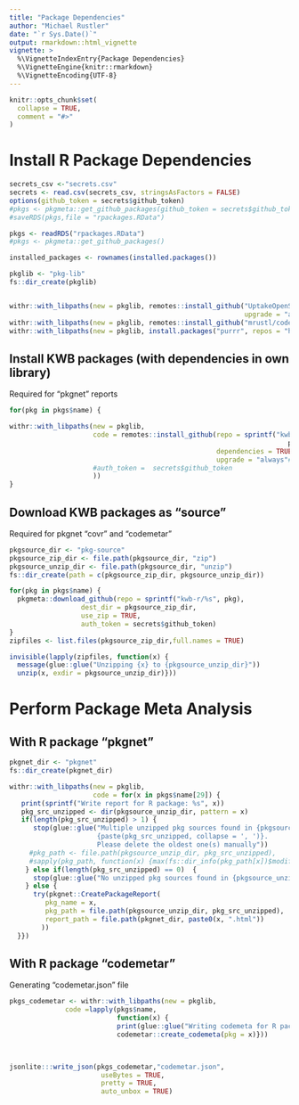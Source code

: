 ```yaml
---
title: "Package Dependencies"
author: "Michael Rustler"
date: "`r Sys.Date()`"
output: rmarkdown::html_vignette
vignette: >
  %\VignetteIndexEntry{Package Dependencies}
  %\VignetteEngine{knitr::rmarkdown}
  %\VignetteEncoding{UTF-8}
---
```


```r
knitr::opts_chunk$set(
  collapse = TRUE,
  comment = "#>"
)
```


# Install R Package Dependencies

```r

secrets_csv <-"secrets.csv"
secrets <- read.csv(secrets_csv, stringsAsFactors = FALSE)
options(github_token = secrets$github_token)
#pkgs <- pkgmeta::get_github_packages(github_token = secrets$github_token)
#saveRDS(pkgs,file = "rpackages.RData")

pkgs <- readRDS("rpackages.RData")
#pkgs <- pkgmeta::get_github_packages()

installed_packages <- rownames(installed.packages())

pkglib <- "pkg-lib"
fs::dir_create(pkglib)


withr::with_libpaths(new = pkglib, remotes::install_github("UptakeOpenSource/pkgnet@d1e974de299d46e71b082e027a71b8b254edc9b2",
                                                           upgrade = "always"))
withr::with_libpaths(new = pkglib, remotes::install_github("mrustl/codemetar"))
withr::with_libpaths(new = pkglib, install.packages("purrr", repos = "https://cloud.r-project.org/"))

```



## Install KWB packages (with dependencies in own library)

Required for "pkgnet" reports

```r
for(pkg in pkgs$name) {

withr::with_libpaths(new = pkglib,
                     code = remotes::install_github(repo = sprintf("kwb-r/%s",
                                                                      pkg),
                                                    dependencies = TRUE,
                                                    upgrade = "always"#,
                     #auth_token =  secrets$github_token
                     ))
}
```

## Download KWB packages as "source" 

Required for pkgnet "covr" and "codemetar"

```r
pkgsource_dir <- "pkg-source"
pkgsource_zip_dir <- file.path(pkgsource_dir, "zip")
pkgsource_unzip_dir <- file.path(pkgsource_dir, "unzip")
fs::dir_create(path = c(pkgsource_zip_dir, pkgsource_unzip_dir))

for(pkg in pkgs$name) {
  pkgmeta::download_github(repo = sprintf("kwb-r/%s", pkg),
                  dest_dir = pkgsource_zip_dir,
                  use_zip = TRUE,
                  auth_token = secrets$github_token)
}
zipfiles <- list.files(pkgsource_zip_dir,full.names = TRUE)

invisible(lapply(zipfiles, function(x) {
  message(glue::glue("Unzipping {x} to {pkgsource_unzip_dir}"))
  unzip(x, exdir = pkgsource_unzip_dir)}))

```

# Perform Package Meta Analysis

## With R package "pkgnet"

```r
pkgnet_dir <- "pkgnet"
fs::dir_create(pkgnet_dir)

withr::with_libpaths(new = pkglib,
                     code = for(x in pkgs$name[29]) {
   print(sprintf("Write report for R package: %s", x))
   pkg_src_unzipped <- dir(pkgsource_unzip_dir, pattern = x)
   if(length(pkg_src_unzipped) > 1) {
      stop(glue::glue("Multiple unzipped pkg sources found in {pkgsource_unzip_dir}:
                      {paste(pkg_src_unzipped, collapse = ', ')}.
                      Please delete the oldest one(s) manually"))
     #pkg_path <- file.path(pkgsource_unzip_dir, pkg_src_unzipped),
     #sapply(pkg_path, function(x) {max(fs::dir_info(pkg_path[x])$modification_time)})
    } else if(length(pkg_src_unzipped) == 0)  {
      stop(glue::glue("No unzipped pkg sources found in {pkgsource_unzip_dir}"))
    } else {
      try(pkgnet::CreatePackageReport(
         pkg_name = x,
         pkg_path = file.path(pkgsource_unzip_dir, pkg_src_unzipped),
         report_path = file.path(pkgnet_dir, paste0(x, ".html"))
        ))
  }})


```

## With R package "codemetar"

Generating "codemetar.json" file

```r
pkgs_codemetar <- withr::with_libpaths(new = pkglib,
              code =lapply(pkgs$name,
                           function(x) {
                           print(glue::glue("Writing codemeta for R package {x}"))
                           codemetar::create_codemeta(pkg = x)}))
                                                     


jsonlite:::write_json(pkgs_codemetar,"codemetar.json",
                       useBytes = TRUE,
                       pretty = TRUE,
                       auto_unbox = TRUE)

```




